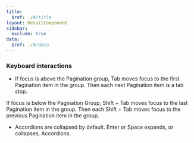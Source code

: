 ```yaml
---
title:
  $ref: ./#/title
layout: DetailComponent
sidebar:
  exclude: true
data:
  $ref: ./#/data
---
```


### Keyboard interactions

<KeyboardControls>
<KeyboardControl keyOrCombos="Tab">

- If focus is above the Pagination group, Tab moves focus to the first Pagination item in the group. Then each next Pagination item is a tab stop.

</KeyboardControl>
<KeyboardControl keyOrCombos="Shift + Tab">

If focus is below the Pagination Group, Shift + Tab moves focus to the last Pagination item in the group. Then each Shift + Tab moves focus to the previous Pagination item in the group.

</KeyboardControl>
<KeyboardControl keyOrCombos="Enter / Space">

- Accordions are collapsed by default. Enter or Space expands, or collapses, Accordions.

</KeyboardControl>
</KeyboardControls>

